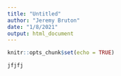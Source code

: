 ```yaml
---
title: "Untitled"
author: "Jeremy Bruton"
date: "1/8/2021"
output: html_document
---
```


```r
knitr::opts_chunk$set(echo = TRUE)
```

```r
jfjfj
```

